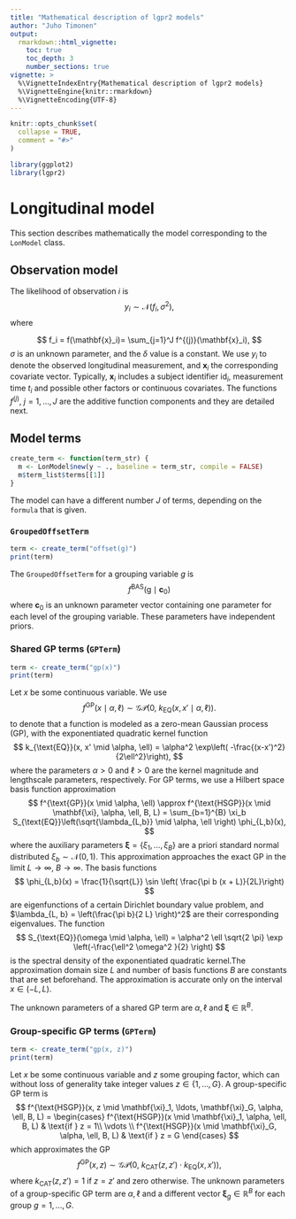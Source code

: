 ```yaml
---
title: "Mathematical description of lgpr2 models"
author: "Juho Timonen"
output: 
  rmarkdown::html_vignette:
    toc: true
    toc_depth: 3
    number_sections: true
vignette: >
  %\VignetteIndexEntry{Mathematical description of lgpr2 models}
  %\VignetteEngine{knitr::rmarkdown}
  %\VignetteEncoding{UTF-8}
---
```


```r
knitr::opts_chunk$set(
  collapse = TRUE,
  comment = "#>"
)
```

```r
library(ggplot2)
library(lgpr2)
```

# Longitudinal model

This section describes mathematically the model corresponding to 
the `LonModel` class.

## Observation model
The likelihood of observation $i$ is
$$
y_i\sim \mathcal{N}(f_i, \sigma^2),
$$
where 

$$
f_i = f(\mathbf{x}_i)= \sum_{j=1}^J f^{(j)}(\mathbf{x}_i),
$$
$\sigma$ is an unknown parameter, and 
the $\delta$ value is a constant. We use $y_i$ to denote the observed
longitudinal measurement, and $\mathbf{x}_i$ the corresponding covariate
vector. Typically, $\mathbf{x}_i$ includes a subject
identifier $\text{id}_i$, measurement time $t_i$ 
and possible other factors or continuous covariates.
The functions $f^{(j)}$, $j=1, \ldots, J$ are the additive function
components and they are detailed next.

## Model terms


```r
create_term <- function(term_str) {
  m <- LonModel$new(y ~ ., baseline = term_str, compile = FALSE)
  m$term_list$terms[[1]]
}
```

The model can have a different number $J$ of terms, depending on the 
`formula` that is given.

### `GroupedOffsetTerm`

```r
term <- create_term("offset(g)")
print(term)
```

The `GroupedOffsetTerm` for a grouping variable $g$ is
$$
f^{\text{BAS}} \left(\text{g} \mid \mathbf{c}_{0}\right)
$$
where $\mathbf{c}_{0}$ is an unknown parameter vector containing one
parameter for each level of the grouping variable. These parameters have
independent priors.


### Shared GP terms (`GPTerm`)

```r
term <- create_term("gp(x)")
print(term)
```

Let $x$ be some continuous variable. We use
$$
f^{\text{GP}}(x \mid \alpha, \ell) \sim \mathcal{GP}(0,\ k_{\text{EQ}}(x,x' \mid \alpha, \ell)).
$$
to denote that a function is modeled as a zero-mean Gaussian process (GP),
with the exponentiated quadratic kernel function
$$
k_{\text{EQ}}(x, x' \mid \alpha, \ell) = \alpha^2 \exp\left( -\frac{(x-x')^2}{2\ell^2}\right),
$$
where the parameters $\alpha > 0$ and $\ell > 0$ are the kernel magnitude and 
lengthscale parameters, respectively. For GP terms, we use a Hilbert space
basis function approximation
$$
f^{\text{GP}}(x \mid \alpha, \ell) \approx f^{\text{HSGP}}(x \mid \mathbf{\xi}, \alpha, \ell, B, L) = \sum_{b=1}^{B} \xi_b S_{\text{EQ}}\left(\sqrt{\lambda_{L,b}} \mid \alpha, \ell \right) \phi_{L,b}(x),
$$
 where the auxiliary parameters 
$\mathbf{\xi} = \left\{\xi_1, \ldots, \xi_B\right\}$ are a priori standard
normal distributed $\xi_b \sim \mathcal{N}(0,1)$. This approximation approaches
the exact GP in the limit $L \rightarrow \infty$, $B \rightarrow \infty$. The 
basis functions 
$$
\phi_{L,b}(x) = \frac{1}{\sqrt{L}} \sin \left( \frac{\pi b (x + L)}{2L}\right)
$$
are eigenfunctions of a certain Dirichlet boundary value problem,
and $\lambda_{L, b} = \left(\frac{\pi b}{2 L} \right)^2$ are their
corresponding eigenvalues. The function
$$
S_{\text{EQ}}(\omega \mid \alpha, \ell) = \alpha^2 \ell \sqrt{2 \pi} \exp \left(-\frac{\ell^2 \omega^2 }{2}  \right)
$$
is the spectral density of the exponentiated quadratic kernel.The approximation 
domain size $L$ and number of basis functions $B$ are 
constants that are set beforehand. The approximation is accurate only on
the interval $x \in (-L, L)$.

The unknown parameters of a shared GP term are $\alpha, \ell$ and 
$\mathbf{\xi} \in \mathbb{R}^B$.

### Group-specific GP terms (`GPTerm`)

```r
term <- create_term("gp(x, z)")
print(term)
```

Let $x$ be some continuous variable and $z$ some grouping factor, which can
without loss of generality take integer values $z \in \{1, \ldots, G\}$. A 
group-specific GP term is
$$
f^{\text{HSGP}}(x, z \mid \mathbf{\xi}_1, \ldots, \mathbf{\xi}_G, \alpha, \ell, B, L) = 
\begin{cases}
f^{\text{HSGP}}(x \mid \mathbf{\xi}_1, \alpha, \ell, B, L) & \text{if } z = 1\\
\vdots \\
f^{\text{HSGP}}(x \mid \mathbf{\xi}_G, \alpha, \ell, B, L) & \text{if } z = G
\end{cases}
$$
which approximates the GP
$$
f^{\text{GP}}(x,z) \sim \mathcal{GP}(0,\ k_{\text{CAT}}(z,z') \cdot k_{\text{EQ}}(x,x')),
$$
where $k_{\text{CAT}}(z,z') = 1$ if $z=z'$ and zero otherwise. The unknown
parameters of a group-specific GP term are $\alpha, \ell$ and a different vector 
$\mathbf{\xi}_g \in \mathbb{R}^B$ for each group $g=1, \ldots, G$.
